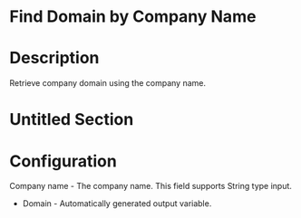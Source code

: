 ﻿# Find Domain by Company Name

# Description

Retrieve company domain using the company name.

# Untitled Section

# Configuration

Company name - The company name. This field supports String
            type input.





* Domain - Automatically generated output variable.
